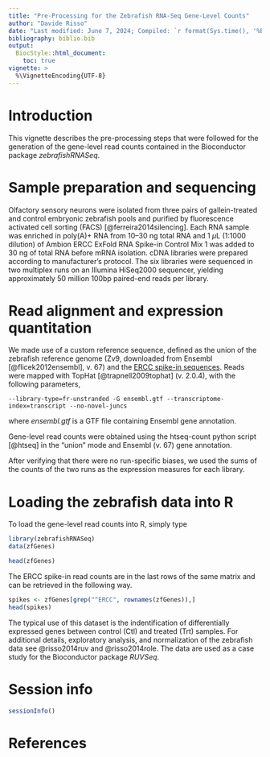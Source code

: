 ```yaml
---
title: "Pre-Processing for the Zebrafish RNA-Seq Gene-Level Counts"
author: "Davide Risso"
date: "Last modified: June 7, 2024; Compiled: `r format(Sys.time(), '%B %d, %Y')`"
bibliography: biblio.bib
output:
  BiocStyle::html_document:
    toc: true
vignette: >
  %\VignetteEncoding{UTF-8}
---
```


<!--
%\VignetteEngine{knitr::rmarkdown}
%\VignetteIndexEntry{Pre-Processing for the Zebrafish RNA-Seq Gene-Level Counts}
-->

# Introduction

This vignette describes the pre-processing steps that were followed for
the generation of the gene-level read counts contained in the Bioconductor package
_zebrafishRNASeq_.

# Sample preparation and sequencing

Olfactory sensory neurons were isolated from three pairs of
gallein-treated and control embryonic zebrafish pools and purified by
fluorescence activated cell sorting (FACS)
[@ferreira2014silencing].  Each RNA sample was enriched in
poly(A)+ RNA from 10--30 ng total RNA and 1 $\mu$L (1:1000 dilution) of Ambion ERCC ExFold RNA Spike-in Control Mix 1 was added to 30 ng of total RNA before mRNA isolation. cDNA libraries were prepared
according to manufacturer's protocol.
The six libraries were sequenced in two multiplex runs on an Illumina HiSeq2000 sequencer,
yielding approximately 50 million 100bp paired-end reads per
library. 

# Read alignment and expression quantitation

We made use of a custom reference sequence,
defined as the union of the zebrafish reference genome (Zv9,
downloaded from Ensembl [@flicek2012ensembl], v. 67) and the [ERCC
spike-in sequences](https://www.thermofisher.com/order/catalog/product/4456739).  Reads were
mapped with TopHat [@trapnell2009tophat] (v. 2.0.4), with the
following parameters,
```
--library-type=fr-unstranded -G ensembl.gtf --transcriptome-index=transcript --no-novel-juncs 
```
where _ensembl.gtf_ is a GTF file containing Ensembl gene
annotation.

Gene-level read counts were obtained using the htseq-count python script [@htseq] in the "union" mode and Ensembl (v. 67) gene annotation.

After verifying that there were no run-specific biases, we used the sums of the counts of the two runs as the expression measures for each library.

# Loading the zebrafish data into R

To load the gene-level read counts into R, simply type

```r
library(zebrafishRNASeq)
data(zfGenes)

head(zfGenes)
``` 

The ERCC spike-in read counts are in the last rows of the same matrix
and can be retrieved in the following way.

```r
spikes <- zfGenes[grep("^ERCC", rownames(zfGenes)),]
head(spikes)
``` 

The typical use of this dataset is the indentification of differentially expressed genes between control (Ctl) and treated (Trt) samples. For additional details, exploratory analysis, and normalization of the zebrafish data see @risso2014ruv and @risso2014role. The data are used as a case study for the Bioconductor package
_RUVSeq_.

# Session info

```r
sessionInfo()
``` 

# References
